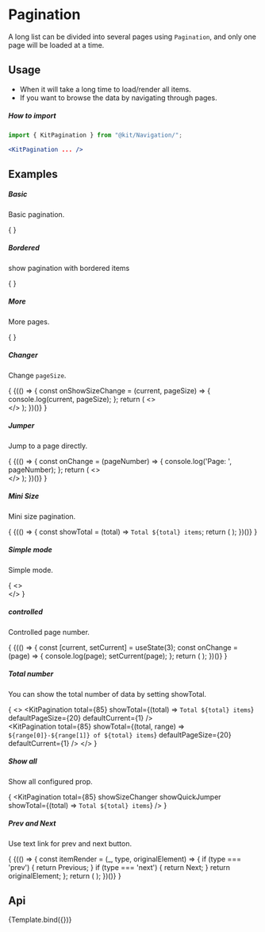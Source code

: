 
<Meta
    title="Design System/Navigation/Pagination"
    argTypes={PaginationArgTypes}
/>

# Pagination

A long list can be divided into several pages using `Pagination`, and only one page will be loaded at a time.

## Usage

- When it will take a long time to load/render all items.
- If you want to browse the data by navigating through pages.

##### How to import
```jsx
import { KitPagination } from "@kit/Navigation/";

<KitPagination ... />
```

## Examples

##### Basic

Basic pagination.

{
<Canvas withSource="none">
    <KitPagination defaultCurrent={1} total={50} />
</Canvas>
}

##### Bordered
show pagination with bordered items

{
<Canvas withSource="none">
    <KitPagination defaultCurrent={1} total={50} bordered/>
</Canvas>
}


##### More

More pages.

{
<Canvas withSource="none">
    <KitPagination defaultCurrent={6} total={500}/>
</Canvas>
}

##### Changer

Change `pageSize`.

{
<Canvas withSource="none">
{(() => {
    const onShowSizeChange = (current, pageSize) => {
        console.log(current, pageSize);
    };
    return (
        <>
            <KitPagination
                showSizeChanger
                onShowSizeChange={onShowSizeChange}
                defaultCurrent={30}
                total={50}
                pageSize={10}
            />
            <br />
            <KitPagination
                showSizeChanger
                onShowSizeChange={onShowSizeChange}
                defaultCurrent={30}
                total={50}
                pageSize={10}
                disabled
            />
        </>
    );
})()}
</Canvas>
}

##### Jumper

Jump to a page directly.

{
<Canvas withSource="none">
{(() => {
    const onChange = (pageNumber) => {
        console.log('Page: ', pageNumber);
    };
    return (
        <>
            <KitPagination showQuickJumper defaultCurrent={2} total={500} onChange={onChange} />
            <br />
            <KitPagination showQuickJumper defaultCurrent={2} total={500} onChange={onChange} disabled />
        </>
    );
})()}
</Canvas>
}

##### Mini Size

Mini size pagination.

{
<Canvas withSource="none">
    {(() => {
        const showTotal = (total) => `Total ${total} items`;
        return (
            <KitSpace direction="vertical">
                <KitPagination size="small" total={50} />
                <KitPagination size="small" total={50} showSizeChanger showQuickJumper />
                <KitPagination size="small" total={50} showTotal={showTotal} />
                <KitPagination
                    size="small"
                    total={50}
                    disabled
                    showTotal={showTotal}
                    showSizeChanger
                    showQuickJumper
                />
            </KitSpace>
        );
    })()}
</Canvas>
}

##### Simple mode
Simple mode.

{
<Canvas withSource="none">
    <>
        <KitPagination simple defaultCurrent={2} total={50} />
        <br />
        <KitPagination disabled simple defaultCurrent={2} total={50} />
    </>
</Canvas>
}

##### controlled
Controlled page number.

{
<Canvas withSource="none">
{(() => {
    const [current, setCurrent] = useState(3);
    const onChange = (page) => {
        console.log(page);
        setCurrent(page);
    };
    return (
        <KitPagination current={current} onChange={onChange} total={50} />
    );
})()}
</Canvas>
}

##### Total number
You can show the total number of data by setting showTotal.

{
<Canvas withSource="none">
    <>
        <KitPagination
            total={85}
            showTotal={(total) => `Total ${total} items`}
            defaultPageSize={20}
            defaultCurrent={1}
        />
        <br />
        <KitPagination
            total={85}
            showTotal={(total, range) => `${range[0]}-${range[1]} of ${total} items`}
            defaultPageSize={20}
            defaultCurrent={1}
        />
    </>
</Canvas>
}

##### Show all
Show all configured prop.

{
<Canvas withSource="none">
    <KitPagination
        total={85}
        showSizeChanger
        showQuickJumper
        showTotal={(total) => `Total ${total} items`}
    />
</Canvas>
}

##### Prev and Next
Use text link for prev and next button.

{
<Canvas withSource="none">
{(() => {
    const itemRender = (_, type, originalElement) => {
        if (type === 'prev') {
            return <a>Previous</a>;
        }
        if (type === 'next') {
            return <a>Next</a>;
        }
        return originalElement;
    };
    return (
        <KitPagination total={500} itemRender={itemRender} />
    );
})()}
</Canvas>
}

## Api

<Canvas>
    <Story name="Steps">{Template.bind({})}</Story>
</Canvas>

<Controls story="Steps" />